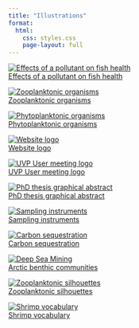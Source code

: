 ```yaml
---
title: "Illustrations"
format: 
  html:
    css: styles.css
    page-layout: full
---
```


<div class="gallery">

<div class="gallery-item">
  <a href="./Illustration/Manon_Lefebvre_MT180/Manon_Lefebvre_MT180.qmd">
    <img src="./Illustration/Manon_Lefebvre_MT180/Manon_Lefebvre_MT180_squared.png" alt="Effects of a pollutant on fish health">
    <div class="caption">Effects of a pollutant on fish health</div>
  </a>
</div>

<div class="gallery-item">
  <a href="./Illustration/Projet_maternelles/Maternelles_zoo.qmd">
    <img src="./Illustration/Projet_maternelles/Zooplankton.png" alt="Zooplanktonic organisms">
    <div class="caption">Zooplanktonic organisms</div>
  </a>
</div>

<div class="gallery-item">
  <a href="./Illustration/Projet_maternelles/Maternelles_phyto.qmd">
    <img src="./Illustration/Projet_maternelles/Phytoplankton.png" alt="Phytoplanktonic organisms">
    <div class="caption">Phytoplanktonic organisms</div>
  </a>
</div>

<div class="gallery-item">
  <a href="./Illustration/Logo/logo.qmd">
    <img src="./Illustration/Logo/logo_with_background.png" alt="Website logo">
    <div class="caption">Website logo</div>
  </a>
</div>

<div class="gallery-item">
  <a href="./Illustration/PhD/UVP_user_meeting_logo/logo_UVP_user_meeting.qmd">
    <img src="./Illustration/PhD/UVP_user_meeting_logo/Logo_UVP_user_meeting_Squared.png" alt="UVP User meeting logo">
    <div class="caption">UVP User meeting logo</div>
  </a>
</div>

<div class="gallery-item">
  <a href="./Illustration/PhD/For_me/Graphical_abstract_PhD_thesis/Graphical_abstract_PhD_thesis.qmd">
    <img src="./Illustration/PhD/For_me/Graphical_abstract_PhD_thesis/Chapters_reduced_quality.png" alt="PhD thesis graphical abstract">
    <div class="caption">PhD thesis graphical abstract</div>
  </a>
</div>

<div class="gallery-item">
  <a href="./Illustration/PhD/For_me/Sampling_instruments/Sampling_instruments.qmd">
    <img src="./Illustration/PhD/For_me/Sampling_instruments/Sampling_instruments.png" alt="Sampling instruments">
    <div class="caption">Sampling instruments</div>
  </a>
</div>

<div class="gallery-item">
  <a href="./Illustration/PhD/Florian/Florian.qmd">
    <img src="./Illustration/PhD/Florian/illustration_press_release_squared.jpg" alt="Carbon sequestration">
    <div class="caption">Carbon sequestration</div>
  </a>
</div>

<div class="gallery-item">
  <a href="./Illustration/PhD/Anais/Anais.qmd">
    <img src="./Illustration/PhD/Anais/Anais_full_squared.jpg" alt="Deep Sea Mining">
    <div class="caption">Arctic benthic communities</div>
  </a>
</div>


<div class="gallery-item">
  <a href="./Illustration/Planktonic_shadows/Planktonic_shadows.qmd">
    <img src="./Illustration/Planktonic_shadows/Planktonic_shadows.png" alt="Zooplanktonic silhouettes">
    <div class="caption">Zooplanktonic silhouettes</div>
  </a>
</div>

<div class="gallery-item">
  <a href="./Illustration/PhD/Teaching/Shrimp.qmd">
    <img src="./Illustration/PhD/Teaching/Shrimp_vocabulary_squared.png" alt="Shrimp vocabulary">
    <div class="caption">Shrimp vocabulary</div>
  </a>
</div>

</div>
